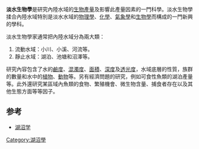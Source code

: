 '''淡水生物學'''是研究內陸水域的[[生物產量|生物產量]]及影響此產量因素的一門科學。淡水生物學揉合內陸水域特別是淡水水域的[[物理學|物理學]]、[[化學|化學]]、[[氣象學|氣象學]]和[[生物學|生物學]]而構成的一門新興的學科。

淡水生物學家通常把內陸水域分為兩大類：
#流動水域：小川、小溪、河流等。
#靜止水域：湖泊、池塘和沼澤等。

研究內容包含了水的[[鹼度|鹼度]]、[[混濁度|混濁度]]、[[面積|面積]]、[[深度|深度]]及[[透光度|透光度]]，水域底層的性質，族群的數量和水中的[[植物|植物]]、[[動物|動物]]等。另有經濟問題的研究，例如可食性魚類的湖泊產量等。此外還研究某區域內魚類的食物、繁殖機會、微生物含量、捕食者存在以及其他生態方面等等因子。
==参考==
*[[湖沼学|湖沼学]]

{{生态学小作品}}
[[Category:湖沼學|Category:湖沼學]]